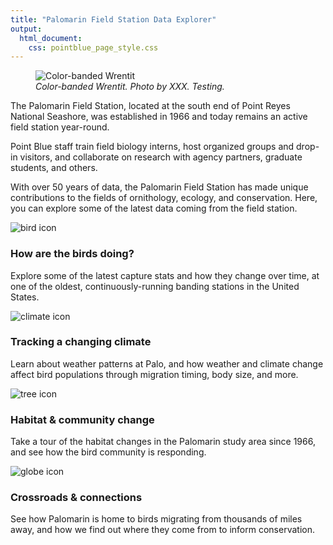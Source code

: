 ```yaml
---
title: "Palomarin Field Station Data Explorer"
output: 
  html_document:
    css: pointblue_page_style.css
---
```


<figure>
![](../images/wren.jpg "Color-banded Wrentit")
<figcaption>
*Color-banded Wrentit. Photo by XXX. Testing.* 
</figcaption>
</figure>
The Palomarin Field Station, located at the south end of Point Reyes National Seashore, was established in 1966 and today remains an active field station year-round.

Point Blue staff train field biology interns, host organized groups and drop-in visitors, and collaborate on research with agency partners, graduate students, and others. 

With over 50 years of data, the Palomarin Field Station has made unique contributions to the fields of ornithology, ecology, and conservation. Here, you can explore some of the latest data coming from the field station.

<div class="flex-container">
  <div style="flex-basis: 400px">
![](../images/icons/nature_stewardship.png "bird icon"){#icon}

### How are the birds doing?  

Explore some of the latest capture stats and how they change over time, at one of the oldest, continuously-running banding stations in the United States.
  </div>
  <div style="flex-basis: 400px"> 
![](../images/icons/climate_change.png "climate icon"){#icon}
  
### Tracking a changing climate  

Learn about weather patterns at Palo, and how weather and climate change affect bird populations through migration timing, body size, and more.
  </div>
  <div style="flex-basis: 400px">
![](../images/icons/ghg.png "tree icon"){#icon}
  
### Habitat & community change  

Take a tour of the habitat changes in the Palomarin study area since 1966, and see how the bird community is responding.
  </div>
  <div style="flex-basis: 400px">  
![](../images/icons/conservation.png "globe icon"){#icon}

### Crossroads & connections  

See how Palomarin is home to birds migrating from thousands of miles away, and how we find out where they come from to inform conservation.

  </div>
</div>



